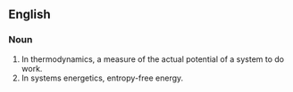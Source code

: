 ==English==

===Noun===
{{wikipedia}}
{{en-noun|-}}

# In thermodynamics, a measure of the actual potential of a system to do work.
# In systems energetics, entropy-free energy.